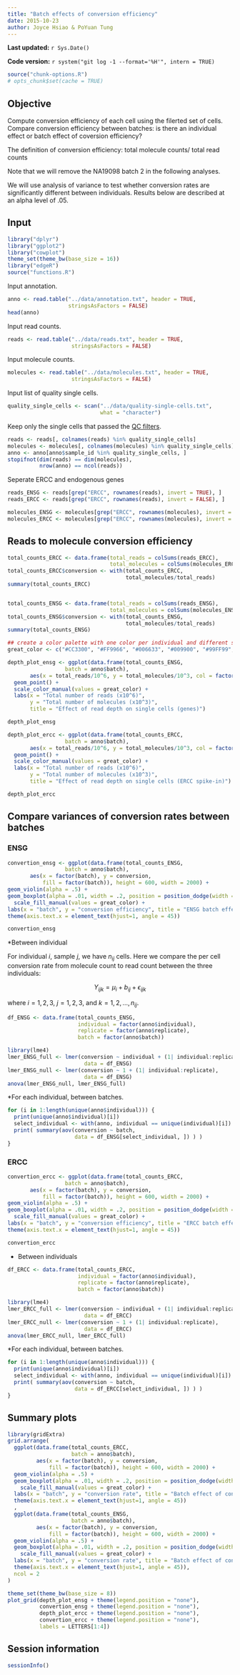 ```yaml
---
title: "Batch effects of conversion efficiency"
date: 2015-10-23
author: Joyce Hsiao & PoYuan Tung
---
```


**Last updated:** `r Sys.Date()`

**Code version:** `r system("git log -1 --format='%H'", intern = TRUE)`

```r
source("chunk-options.R")
# opts_chunk$set(cache = TRUE)
```

## Objective

Compute conversion efficiency of each cell using the filerted set of cells. Compare conversion efficiency between batches: is there an individual effect or batch effect of coversion efficiency?

The definition of conversion efficiency: total molecule counts/ total read counts

Note that we will remove the NA19098 batch 2 in the following analyses. 

We will use analysis of variance to test whether conversion rates are significantly different between individuals. Results below are described at an alpha level of .05.


## Input

```r
library("dplyr")
library("ggplot2")
library("cowplot")
theme_set(theme_bw(base_size = 16))
library("edgeR")
source("functions.R")
```

Input annotation.

```r
anno <- read.table("../data/annotation.txt", header = TRUE,
                   stringsAsFactors = FALSE)
head(anno)
```

Input read counts.

```r
reads <- read.table("../data/reads.txt", header = TRUE,
                    stringsAsFactors = FALSE)
```

Input molecule counts.

```r
molecules <- read.table("../data/molecules.txt", header = TRUE,
                    stringsAsFactors = FALSE)
```

Input list of quality single cells.

```r
quality_single_cells <- scan("../data/quality-single-cells.txt",
                             what = "character")
```

Keep only the single cells that passed the [QC filters](qc-filter-ipsc.html).

```r
reads <- reads[, colnames(reads) %in% quality_single_cells]
molecules <- molecules[, colnames(molecules) %in% quality_single_cells]
anno <- anno[anno$sample_id %in% quality_single_cells, ]
stopifnot(dim(reads) == dim(molecules),
          nrow(anno) == ncol(reads))
```

Seperate ERCC and endogenous genes

```r
reads_ENSG <- reads[grep("ERCC", rownames(reads), invert = TRUE), ]
reads_ERCC <- reads[grep("ERCC", rownames(reads), invert = FALSE), ]

molecules_ENSG <- molecules[grep("ERCC", rownames(molecules), invert = TRUE), ]
molecules_ERCC <- molecules[grep("ERCC", rownames(molecules), invert = FALSE), ]
```

## Reads to molecule conversion efficiency

```r
total_counts_ERCC <- data.frame(total_reads = colSums(reads_ERCC),
                                total_molecules = colSums(molecules_ERCC))
total_counts_ERCC$conversion <- with(total_counts_ERCC,
                                     total_molecules/total_reads)
summary(total_counts_ERCC)


total_counts_ENSG <- data.frame(total_reads = colSums(reads_ENSG),
                                total_molecules = colSums(molecules_ENSG))
total_counts_ENSG$conversion <- with(total_counts_ENSG,
                                     total_molecules/total_reads)
summary(total_counts_ENSG)
```


```r
## create a color palette with one color per individual and different shades for repplicates
great_color <- c("#CC3300", "#FF9966", "#006633", "#009900", "#99FF99", "#3366FF", "#6699FF", "#66CCFF")

depth_plot_ensg <- ggplot(data.frame(total_counts_ENSG,
                  batch = anno$batch), 
       aes(x = total_reads/10^6, y = total_molecules/10^3, col = factor(batch))) +
  geom_point() +
  scale_color_manual(values = great_color) +
  labs(x = "Total number of reads (x10^6)",
       y = "Total number of molecules (x10^3)",
       title = "Effect of read depth on single cells (genes)")

depth_plot_ensg

depth_plot_ercc <- ggplot(data.frame(total_counts_ERCC,
                  batch = anno$batch), 
       aes(x = total_reads/10^6, y = total_molecules/10^3, col = factor(batch))) +
  geom_point() +
  scale_color_manual(values = great_color) +
  labs(x = "Total number of reads (x10^6)",
       y = "Total number of molecules (x10^3)",
       title = "Effect of read depth on single cells (ERCC spike-in)")

depth_plot_ercc
```

## Compare variances of conversion rates between batches

### ENSG

```r
convertion_ensg <- ggplot(data.frame(total_counts_ENSG,
                  batch = anno$batch),
       aes(x = factor(batch), y = conversion,
           fill = factor(batch)), height = 600, width = 2000) +
geom_violin(alpha = .5) + 
geom_boxplot(alpha = .01, width = .2, position = position_dodge(width = .9)) +
  scale_fill_manual(values = great_color) +
labs(x = "batch", y = "conversion efficiency", title = "ENSG batch effect of conversion efficiency") +
theme(axis.text.x = element_text(hjust=1, angle = 45))

convertion_ensg
```


*Between individual

For individual $i$, sample $j$, we have $n_{ij}$ cells. Here we compare the per cell conversion rate from molecule count to read count between the three individuals:

$$ Y_{ijk} = \mu_i + b_{ij} + \epsilon_{ijk} $$

where $i = 1, 2, 3$, $j = 1, 2, 3$, and $k = 1, 2, \dots, n_{ij}$.


```r
df_ENSG <- data.frame(total_counts_ENSG,
                      individual = factor(anno$individual),
                      replicate = factor(anno$replicate),
                      batch = factor(anno$batch))

library(lme4)
lmer_ENSG_full <- lmer(conversion ~ individual + (1| individual:replicate), 
                        data = df_ENSG)
lmer_ENSG_null <- lmer(conversion ~ 1 + (1| individual:replicate), 
                        data = df_ENSG)
anova(lmer_ENSG_null, lmer_ENSG_full)
```


*For each individual, between batches.

```r
for (i in 1:length(unique(anno$individual))) {
  print(unique(anno$individual)[i])
  select_individual <- with(anno, individual == unique(individual)[i])
  print( summary(aov(conversion ~ batch, 
                     data = df_ENSG[select_individual, ]) ) )
}
```

### ERCC

```r
convertion_ercc <- ggplot(data.frame(total_counts_ERCC,
                  batch = anno$batch),
       aes(x = factor(batch), y = conversion,
           fill = factor(batch)), height = 600, width = 2000) +
geom_violin(alpha = .5) + 
geom_boxplot(alpha = .01, width = .2, position = position_dodge(width = .9)) +
  scale_fill_manual(values = great_color) +
labs(x = "batch", y = "conversion efficiency", title = "ERCC batch effect of conversion efficiency") +
theme(axis.text.x = element_text(hjust=1, angle = 45))

convertion_ercc
```

* Between individuals

```r
df_ERCC <- data.frame(total_counts_ERCC,
                      individual = factor(anno$individual),
                      replicate = factor(anno$replicate),
                      batch = factor(anno$batch))

library(lme4)
lmer_ERCC_full <- lmer(conversion ~ individual + (1| individual:replicate), 
                        data = df_ERCC)
lmer_ERCC_null <- lmer(conversion ~ 1 + (1| individual:replicate), 
                        data = df_ERCC)
anova(lmer_ERCC_null, lmer_ERCC_full)
```

*For each individual, between batches.

```r
for (i in 1:length(unique(anno$individual))) {
  print(unique(anno$individual)[i])
  select_individual <- with(anno, individual == unique(individual)[i])
  print( summary(aov(conversion ~ batch, 
                     data = df_ERCC[select_individual, ]) ) )
}
```

## Summary plots

```r
library(gridExtra)
grid.arrange(
  ggplot(data.frame(total_counts_ERCC,
                    batch = anno$batch),
         aes(x = factor(batch), y = conversion,
             fill = factor(batch)), height = 600, width = 2000) +
  geom_violin(alpha = .5) + 
  geom_boxplot(alpha = .01, width = .2, position = position_dodge(width = .9)) +
    scale_fill_manual(values = great_color) +
  labs(x = "batch", y = "conversion rate", title = "Batch effect of conversion rate (ERCC spike-in)") +
  theme(axis.text.x = element_text(hjust=1, angle = 45))
  ,
  ggplot(data.frame(total_counts_ENSG,
                    batch = anno$batch),
         aes(x = factor(batch), y = conversion,
             fill = factor(batch)), height = 600, width = 2000) +
  geom_violin(alpha = .5) + 
  geom_boxplot(alpha = .01, width = .2, position = position_dodge(width = .9)) +
    scale_fill_manual(values = great_color) +
  labs(x = "batch", y = "conversion rate", title = "Batch effect of conversion rate (genes)") +
  theme(axis.text.x = element_text(hjust=1, angle = 45)),
  ncol = 2
)

```

```r
theme_set(theme_bw(base_size = 8))
plot_grid(depth_plot_ensg + theme(legend.position = "none"), 
          convertion_ensg + theme(legend.position = "none"),
          depth_plot_ercc + theme(legend.position = "none"),
          convertion_ercc + theme(legend.position = "none"),
          labels = LETTERS[1:4])
```

## Session information

```r
sessionInfo()
```
